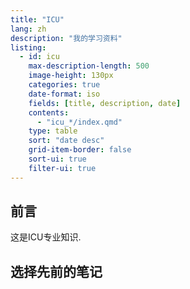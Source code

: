 ```yaml
---
title: "ICU"
lang: zh
description: "我的学习资料"
listing:
  - id: icu
    max-description-length: 500
    image-height: 130px
    categories: true
    date-format: iso
    fields: [title, description, date]
    contents: 
      - "icu_*/index.qmd"
    type: table
    sort: "date desc"
    grid-item-border: false
    sort-ui: true
    filter-ui: true
---
```


## 前言

这是ICU专业知识.

## 选择先前的笔记


::: {#icu}
:::

